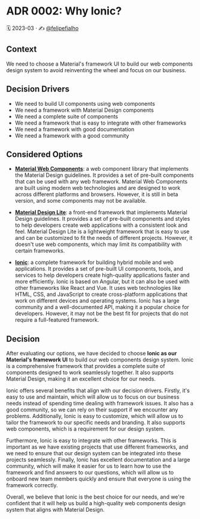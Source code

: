 
<Meta title='Docs/Architecture Decision Records/ADR 0002: Why Ionic?' />

# ADR 0002: Why Ionic?

🗓️ 2023-03 · ✍️ [@felipefialho](https://twitter.com/felipefialho_)

## Context

We need to choose a Material's framework UI to build our web components design system to avoid reinventing the wheel and focus on our business.

## Decision Drivers

- We need to build UI components using web components
- We need a framework with Material Design components
- We need a complete suite of components
- We need a framework that is easy to integrate with other frameworks
- We need a framework with good documentation
- We need a framework with a good community

## Considered Options

- **[Material Web Components](https://github.com/material-components/material-web)**: a web component library that implements the Material Design guidelines. It provides a set of pre-built components that can be used with any web framework. Material Web Components are built using modern web technologies and are designed to work across different platforms and browsers. However, it is still in beta version, and some components may not be available.

- **[Material Design Lite](https://getmdl.io/)**: a front-end framework that implements Material Design guidelines. It provides a set of pre-built components and styles to help developers create web applications with a consistent look and feel. Material Design Lite is a lightweight framework that is easy to use and can be customized to fit the needs of different projects. However, it doesn't use web components, which may limit its compatibility with certain frameworks.

- **[Ionic](https://ionicframework.com/)**: a complete framework for building hybrid mobile and web applications. It provides a set of pre-built UI components, tools, and services to help developers create high-quality applications faster and more efficiently. Ionic is based on Angular, but it can also be used with other frameworks like React and Vue. It uses web technologies like HTML, CSS, and JavaScript to create cross-platform applications that work on different devices and operating systems. Ionic has a large community and a well-documented API, making it a popular choice for developers. However, it may not be the best fit for projects that do not require a full-featured framework.

## Decision

After evaluating our options, we have decided to choose **Ionic as our Material's framework UI** to build our web components design system. Ionic is a comprehensive framework that provides a complete suite of components designed to work seamlessly together. It also supports Material Design, making it an excellent choice for our needs.

Ionic offers several benefits that align with our decision drivers. Firstly, it's easy to use and maintain, which will allow us to focus on our business needs instead of spending time dealing with framework issues. It also has a good community, so we can rely on their support if we encounter any problems. Additionally, Ionic is easy to customize, which will allow us to tailor the framework to our specific needs and branding. It also supports web components, which is a requirement for our design system.

Furthermore, Ionic is easy to integrate with other frameworks. This is important as we have existing projects that use different frameworks, and we need to ensure that our design system can be integrated into these projects seamlessly. Finally, Ionic has excellent documentation and a large community, which will make it easier for us to learn how to use the framework and find answers to our questions, which will allow us to onboard new team members quickly and ensure that everyone is using the framework correctly.

Overall, we believe that Ionic is the best choice for our needs, and we're confident that it will help us build a high-quality web components design system that aligns with Material Design.
